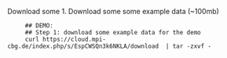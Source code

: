 

Download some
1. Download some some example data (~100mb)
```
     ## DEMO:
     ## Step 1: download some example data for the demo
     curl https://cloud.mpi-cbg.de/index.php/s/EspCWSQn3k6NKLA/download  | tar -zxvf -
```
